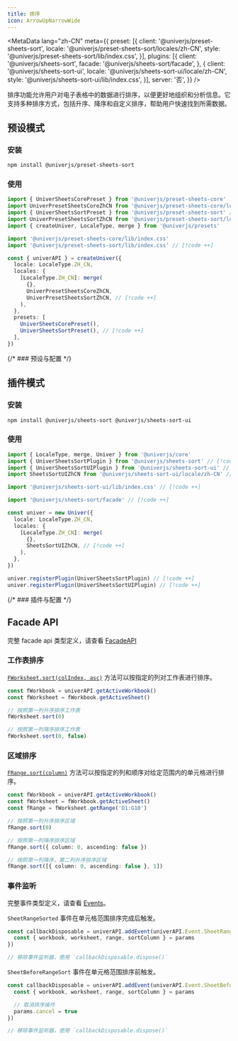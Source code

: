 ```yaml
---
title: 排序
icon: ArrowUpNarrowWide
---
```


<MetaData
  lang="zh-CN"
  meta={{
    preset: [{
      client: '@univerjs/preset-sheets-sort',
      locale: '@univerjs/preset-sheets-sort/locales/zh-CN',
      style: '@univerjs/preset-sheets-sort/lib/index.css',
    }],
    plugins: [{
      client: '@univerjs/sheets-sort',
      facade: '@univerjs/sheets-sort/facade',
    }, {
      client: '@univerjs/sheets-sort-ui',
      locale: '@univerjs/sheets-sort-ui/locale/zh-CN',
      style: '@univerjs/sheets-sort-ui/lib/index.css',
    }],
    server: '否',
  }}
/>

排序功能允许用户对电子表格中的数据进行排序，以便更好地组织和分析信息。它支持多种排序方式，包括升序、降序和自定义排序，帮助用户快速找到所需数据。

## 预设模式

### 安装

```package-install
npm install @univerjs/preset-sheets-sort
```

### 使用

```typescript
import { UniverSheetsCorePreset } from '@univerjs/preset-sheets-core'
import UniverPresetSheetsCoreZhCN from '@univerjs/preset-sheets-core/locales/zh-CN'
import { UniverSheetsSortPreset } from '@univerjs/preset-sheets-sort' // [!code ++]
import UniverPresetSheetsSortZhCN from '@univerjs/preset-sheets-sort/locales/zh-CN' // [!code ++]
import { createUniver, LocaleType, merge } from '@univerjs/presets'

import '@univerjs/preset-sheets-core/lib/index.css'
import '@univerjs/preset-sheets-sort/lib/index.css' // [!code ++]

const { univerAPI } = createUniver({
  locale: LocaleType.ZH_CN,
  locales: {
    [LocaleType.ZH_CN]: merge(
      {},
      UniverPresetSheetsCoreZhCN,
      UniverPresetSheetsSortZhCN, // [!code ++]
    ),
  },
  presets: [
    UniverSheetsCorePreset(),
    UniverSheetsSortPreset(), // [!code ++]
  ],
})
```

{/* ### 预设与配置 */}

## 插件模式

### 安装

```package-install
npm install @univerjs/sheets-sort @univerjs/sheets-sort-ui
```

### 使用

```typescript
import { LocaleType, merge, Univer } from '@univerjs/core'
import { UniverSheetsSortPlugin } from '@univerjs/sheets-sort' // [!code ++]
import { UniverSheetsSortUIPlugin } from '@univerjs/sheets-sort-ui' // [!code ++]
import SheetsSortUIZhCN from '@univerjs/sheets-sort-ui/locale/zh-CN' // [!code ++]

import '@univerjs/sheets-sort-ui/lib/index.css' // [!code ++]

import '@univerjs/sheets-sort/facade' // [!code ++]

const univer = new Univer({
  locale: LocaleType.ZH_CN,
  locales: {
    [LocaleType.ZH_CN]: merge(
      {},
      SheetsSortUIZhCN, // [!code ++]
    ),
  },
})

univer.registerPlugin(UniverSheetsSortPlugin) // [!code ++]
univer.registerPlugin(UniverSheetsSortUIPlugin) // [!code ++]
```

{/* ### 插件与配置 */}

## Facade API

完整 facade api 类型定义，请查看 [FacadeAPI](https://reference.univer.ai/zh-CN)

### 工作表排序

[`FWorksheet.sort(colIndex, asc)`](https://reference.univer.ai/zh-CN/classes/FWorksheet#sort) 方法可以按指定的列对工作表进行排序。

```typescript
const fWorkbook = univerAPI.getActiveWorkbook()
const fWorksheet = fWorkbook.getActiveSheet()

// 按照第一列升序排序工作表
fWorksheet.sort(0)

// 按照第一列降序排序工作表
fWorksheet.sort(0, false)
```

### 区域排序

[`FRange.sort(column)`](https://reference.univer.ai/zh-CN/classes/FRange#sort) 方法可以按指定的列和顺序对给定范围内的单元格进行排序。

```typescript
const fWorkbook = univerAPI.getActiveWorkbook()
const fWorksheet = fWorkbook.getActiveSheet()
const fRange = fWorksheet.getRange('D1:G10')

// 按照第一列升序排序区域
fRange.sort(0)

// 按照第一列降序排序区域
fRange.sort({ column: 0, ascending: false })

// 按照第一列降序，第二列升序排序区域
fRange.sort([{ column: 0, ascending: false }, 1])
```

### 事件监听

完整事件类型定义，请查看 [Events](https://reference.univer.ai/zh-CN/classes/FEventName)。

`SheetRangeSorted` 事件在单元格范围排序完成后触发。

```typescript
const callbackDisposable = univerAPI.addEvent(univerAPI.Event.SheetRangeSorted, (params) => {
  const { workbook, worksheet, range, sortColumn } = params
})

// 移除事件监听器，使用 `callbackDisposable.dispose()`
```

`SheetBeforeRangeSort` 事件在单元格范围排序前触发。

```typescript
const callbackDisposable = univerAPI.addEvent(univerAPI.Event.SheetBeforeRangeSort, (params) => {
  const { workbook, worksheet, range, sortColumn } = params

  // 取消排序操作
  params.cancel = true
})

// 移除事件监听器，使用 `callbackDisposable.dispose()`
```
